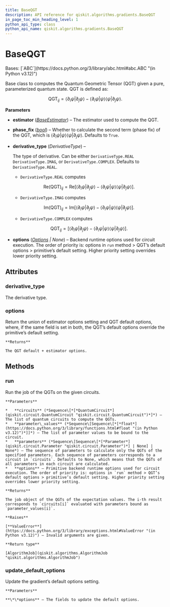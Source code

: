 ```yaml
---
title: BaseQGT
description: API reference for qiskit.algorithms.gradients.BaseQGT
in_page_toc_min_heading_level: 1
python_api_type: class
python_api_name: qiskit.algorithms.gradients.BaseQGT
---
```


# BaseQGT

<Class id="qiskit.algorithms.gradients.BaseQGT" github="https://github.com/qiskit/qiskit/tree/stable/0.45/qiskit/algorithms/gradients/base/base_qgt.py" signature="qiskit.algorithms.gradients.BaseQGT(estimator, phase_fix=True, derivative_type=DerivativeType.COMPLEX, options=None)">
  Bases: [`ABC`](https://docs.python.org/3/library/abc.html#abc.ABC "(in Python v3.12)")

  Base class to computes the Quantum Geometric Tensor (QGT) given a pure, parameterized quantum state. QGT is defined as:

  $$
  \mathrm{QGT}_{ij}= \langle \partial_i \psi | \partial_j \psi \rangle
      - \langle\partial_i \psi | \psi \rangle \langle\psi | \partial_j \psi \rangle.
  $$

  **Parameters**

  *   **estimator** ([*BaseEstimator*](qiskit.primitives.BaseEstimator "qiskit.primitives.BaseEstimator")) – The estimator used to compute the QGT.

  *   **phase\_fix** ([*bool*](https://docs.python.org/3/library/functions.html#bool "(in Python v3.12)")) – Whether to calculate the second term (phase fix) of the QGT, which is $\langle\partial_i \psi | \psi \rangle \langle\psi | \partial_j \psi \rangle$. Defaults to `True`.

  *   **derivative\_type** (*DerivativeType*) –

      The type of derivative. Can be either `DerivativeType.REAL` `DerivativeType.IMAG`, or `DerivativeType.COMPLEX`. Defaults to `DerivativeType.REAL`.

      *   `DerivativeType.REAL` computes

      $$
      \mathrm{Re(QGT)}_{ij}= \mathrm{Re}[\langle \partial_i \psi | \partial_j \psi \rangle
          - \langle\partial_i \psi | \psi \rangle \langle\psi | \partial_j \psi \rangle].
      $$

      *   `DerivativeType.IMAG` computes

      $$
      \mathrm{Im(QGT)}_{ij}= \mathrm{Im}[\langle \partial_i \psi | \partial_j \psi \rangle
          - \langle\partial_i \psi | \psi \rangle \langle\psi | \partial_j \psi \rangle].
      $$

      *   `DerivativeType.COMPLEX` computes

      $$
      \mathrm{QGT}_{ij}= [\langle \partial_i \psi | \partial_j \psi \rangle
          - \langle\partial_i \psi | \psi \rangle \langle\psi | \partial_j \psi \rangle].
      $$

  *   **options** ([*Options*](qiskit.providers.Options "qiskit.providers.Options") *| None*) – Backend runtime options used for circuit execution. The order of priority is: options in `run` method > QGT’s default options > primitive’s default setting. Higher priority setting overrides lower priority setting.

  ## Attributes

  ### derivative\_type

  <Attribute id="qiskit.algorithms.gradients.BaseQGT.derivative_type" name="derivative_type">
    The derivative type.
  </Attribute>

  ### options

  <Attribute id="qiskit.algorithms.gradients.BaseQGT.options" name="options">
    Return the union of estimator options setting and QGT default options, where, if the same field is set in both, the QGT’s default options override the primitive’s default setting.

    **Returns**

    The QGT default + estimator options.
  </Attribute>

  ## Methods

  ### run

  <Function id="qiskit.algorithms.gradients.BaseQGT.run" name="run" signature="run(circuits, parameter_values, parameters=None, **options)">
    Run the job of the QGTs on the given circuits.

    **Parameters**

    *   **circuits** (*Sequence\[*[*QuantumCircuit*](qiskit.circuit.QuantumCircuit "qiskit.circuit.QuantumCircuit")*]*) – The list of quantum circuits to compute the QGTs.
    *   **parameter\_values** (*Sequence\[Sequence\[*[*float*](https://docs.python.org/3/library/functions.html#float "(in Python v3.12)")*]]*) – The list of parameter values to be bound to the circuit.
    *   **parameters** (*Sequence\[Sequence\[*[*Parameter*](qiskit.circuit.Parameter "qiskit.circuit.Parameter")*] | None] | None*) – The sequence of parameters to calculate only the QGTs of the specified parameters. Each sequence of parameters corresponds to a circuit in `circuits`. Defaults to None, which means that the QGTs of all parameters in each circuit are calculated.
    *   **options** – Primitive backend runtime options used for circuit execution. The order of priority is: options in `run` method > QGT’s default options > primitive’s default setting. Higher priority setting overrides lower priority setting.

    **Returns**

    The job object of the QGTs of the expectation values. The i-th result corresponds to `circuits[i]` evaluated with parameters bound as `parameter_values[i]`.

    **Raises**

    [**ValueError**](https://docs.python.org/3/library/exceptions.html#ValueError "(in Python v3.12)") – Invalid arguments are given.

    **Return type**

    [AlgorithmJob](qiskit.algorithms.AlgorithmJob "qiskit.algorithms.AlgorithmJob")
  </Function>

  ### update\_default\_options

  <Function id="qiskit.algorithms.gradients.BaseQGT.update_default_options" name="update_default_options" signature="update_default_options(**options)">
    Update the gradient’s default options setting.

    **Parameters**

    **\*\*options** – The fields to update the default options.
  </Function>
</Class>


